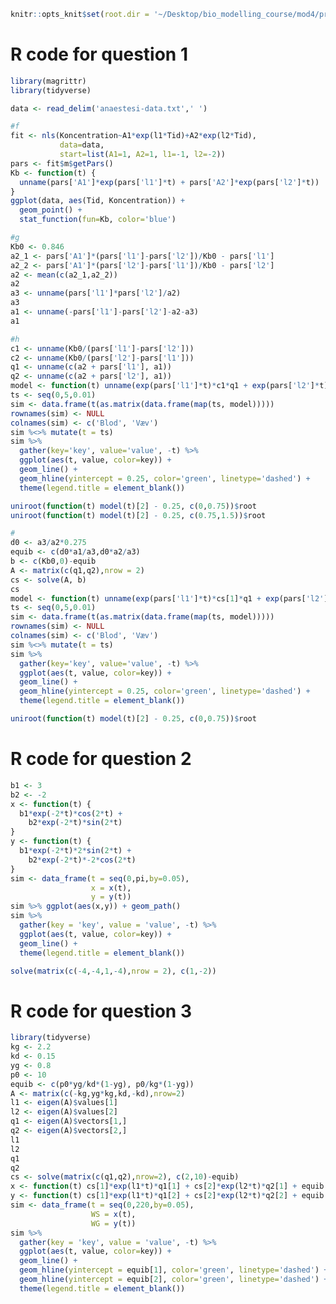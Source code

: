 ```r
knitr::opts_knit$set(root.dir = '~/Desktop/bio_modelling_course/mod4/proj4')
```

# R code for question 1

```r
library(magrittr)
library(tidyverse)

data <- read_delim('anaestesi-data.txt',' ')

#f
fit <- nls(Koncentration~A1*exp(l1*Tid)+A2*exp(l2*Tid), 
           data=data,
           start=list(A1=1, A2=1, l1=-1, l2=-2))
pars <- fit$m$getPars()
Kb <- function(t) {
  unname(pars['A1']*exp(pars['l1']*t) + pars['A2']*exp(pars['l2']*t))
}
ggplot(data, aes(Tid, Koncentration)) +
  geom_point() +
  stat_function(fun=Kb, color='blue')

#g
Kb0 <- 0.846
a2_1 <- pars['A1']*(pars['l1']-pars['l2'])/Kb0 - pars['l1']
a2_2 <- pars['A1']*(pars['l2']-pars['l1'])/Kb0 - pars['l2']
a2 <- mean(c(a2_1,a2_2))
a2
a3 <- unname(pars['l1']*pars['l2']/a2)
a3
a1 <- unname(-pars['l1']-pars['l2']-a2-a3)
a1

#h
c1 <- unname(Kb0/(pars['l1']-pars['l2']))
c2 <- unname(Kb0/(pars['l2']-pars['l1']))
q1 <- unname(c(a2 + pars['l1'], a1))
q2 <- unname(c(a2 + pars['l2'], a1))
model <- function(t) unname(exp(pars['l1']*t)*c1*q1 + exp(pars['l2']*t)*c2*q2)
ts <- seq(0,5,0.01)
sim <- data.frame(t(as.matrix(data.frame(map(ts, model)))))
rownames(sim) <- NULL
colnames(sim) <- c('Blod', 'Væv')
sim %<>% mutate(t = ts) 
sim %>% 
  gather(key='key', value='value', -t) %>% 
  ggplot(aes(t, value, color=key)) +
  geom_line() +
  geom_hline(yintercept = 0.25, color='green', linetype='dashed') +
  theme(legend.title = element_blank())

uniroot(function(t) model(t)[2] - 0.25, c(0,0.75))$root
uniroot(function(t) model(t)[2] - 0.25, c(0.75,1.5))$root

#
d0 <- a3/a2*0.275
equib <- c(d0*a1/a3,d0*a2/a3)
b <- c(Kb0,0)-equib
A <- matrix(c(q1,q2),nrow = 2)
cs <- solve(A, b)
cs
model <- function(t) unname(exp(pars['l1']*t)*cs[1]*q1 + exp(pars['l2']*t)*cs[2]*q2 + equib)
ts <- seq(0,5,0.01)
sim <- data.frame(t(as.matrix(data.frame(map(ts, model)))))
rownames(sim) <- NULL
colnames(sim) <- c('Blod', 'Væv')
sim %<>% mutate(t = ts) 
sim %>% 
  gather(key='key', value='value', -t) %>% 
  ggplot(aes(t, value, color=key)) +
  geom_line() +
  geom_hline(yintercept = 0.25, color='green', linetype='dashed') +
  theme(legend.title = element_blank())

uniroot(function(t) model(t)[2] - 0.25, c(0,0.75))$root
```


# R code for question 2

```r
b1 <- 3
b2 <- -2
x <- function(t) {
  b1*exp(-2*t)*cos(2*t) +
    b2*exp(-2*t)*sin(2*t)
}
y <- function(t) {
  b1*exp(-2*t)*2*sin(2*t) +
    b2*exp(-2*t)*-2*cos(2*t)
}
sim <- data_frame(t = seq(0,pi,by=0.05),
                  x = x(t),
                  y = y(t))
sim %>% ggplot(aes(x,y)) + geom_path()
sim %>% 
  gather(key = 'key', value = 'value', -t) %>% 
  ggplot(aes(t, value, color=key)) +
  geom_line() +
  theme(legend.title = element_blank())

solve(matrix(c(-4,-4,1,-4),nrow = 2), c(1,-2))
```

# R code for question 3

```r
library(tidyverse)
kg <- 2.2
kd <- 0.15
yg <- 0.8
p0 <- 10
equib <- c(p0*yg/kd*(1-yg), p0/kg*(1-yg))
A <- matrix(c(-kg,yg*kg,kd,-kd),nrow=2)
l1 <- eigen(A)$values[1]
l2 <- eigen(A)$values[2]
q1 <- eigen(A)$vectors[1,]
q2 <- eigen(A)$vectors[2,]
l1
l2
q1
q2
cs <- solve(matrix(c(q1,q2),nrow=2), c(2,10)-equib)
x <- function(t) cs[1]*exp(l1*t)*q1[1] + cs[2]*exp(l2*t)*q2[1] + equib[1]
y <- function(t) cs[1]*exp(l1*t)*q1[2] + cs[2]*exp(l2*t)*q2[2] + equib[2]
sim <- data_frame(t = seq(0,220,by=0.05),
                  WS = x(t),
                  WG = y(t))
sim %>% 
  gather(key = 'key', value = 'value', -t) %>% 
  ggplot(aes(t, value, color=key)) +
  geom_line() +
  geom_hline(yintercept = equib[1], color='green', linetype='dashed') +
  geom_hline(yintercept = equib[2], color='green', linetype='dashed') +
  theme(legend.title = element_blank())
```



